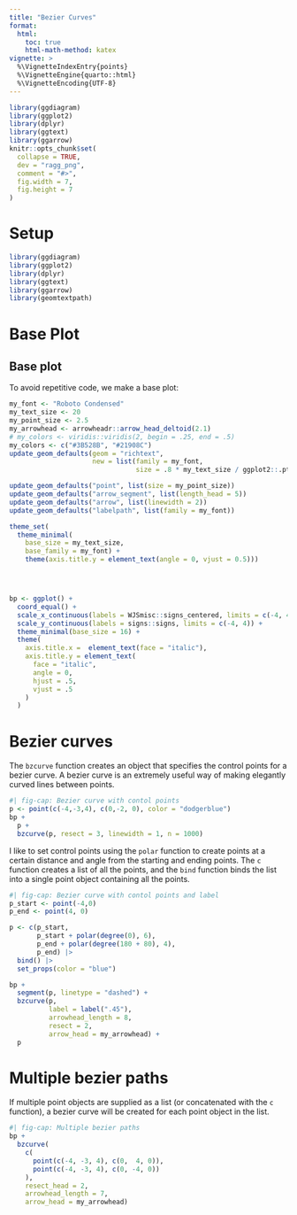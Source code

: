 ```yaml
---
title: "Bezier Curves"
format: 
  html:
    toc: true
    html-math-method: katex
vignette: >
  %\VignetteIndexEntry{points}
  %\VignetteEngine{quarto::html}
  %\VignetteEncoding{UTF-8}
---
```


```r
library(ggdiagram)
library(ggplot2)
library(dplyr)
library(ggtext)
library(ggarrow)
knitr::opts_chunk$set(
  collapse = TRUE,
  dev = "ragg_png",
  comment = "#>",
  fig.width = 7,
  fig.height = 7
)

```

# Setup

```r
library(ggdiagram)
library(ggplot2)
library(dplyr)
library(ggtext)
library(ggarrow)
library(geomtextpath)

```

# Base Plot


## Base plot

To avoid repetitive code, we make a base plot:

```r
my_font <- "Roboto Condensed"
my_text_size <- 20
my_point_size <- 2.5
my_arrowhead <- arrowheadr::arrow_head_deltoid(2.1)
# my_colors <- viridis::viridis(2, begin = .25, end = .5)
my_colors <- c("#3B528B", "#21908C")
update_geom_defaults(geom = "richtext", 
                     new = list(family = my_font, 
                                size = .8 * my_text_size / ggplot2::.pt))

update_geom_defaults("point", list(size = my_point_size))
update_geom_defaults("arrow_segment", list(length_head = 5))
update_geom_defaults("arrow", list(linewidth = 2))
update_geom_defaults("labelpath", list(family = my_font))

theme_set(
  theme_minimal(
    base_size = my_text_size, 
    base_family = my_font) +
    theme(axis.title.y = element_text(angle = 0, vjust = 0.5)))




bp <- ggplot() +
  coord_equal() +
  scale_x_continuous(labels = WJSmisc::signs_centered, limits = c(-4, 4)) +
  scale_y_continuous(labels = signs::signs, limits = c(-4, 4)) +
  theme_minimal(base_size = 16) +
  theme(
    axis.title.x =  element_text(face = "italic"),
    axis.title.y = element_text(
      face = "italic",
      angle = 0,
      hjust = .5,
      vjust = .5
    )
  )
```

# Bezier curves

The `bzcurve` function creates an object that specifies the control points for a bezier curve. A bezier curve is an extremely useful way of making elegantly curved lines between points.

```r
#| fig-cap: Bezier curve with contol points
p <- point(c(-4,-3,4), c(0,-2, 0), color = "dodgerblue")
bp + 
  p + 
  bzcurve(p, resect = 3, linewidth = 1, n = 1000)
```

I like to set control points using the `polar` function to create points at a certain distance and angle from the starting and ending points. The `c` function creates a list of all the points, and the `bind` function binds the list into a single point object containing all the points.


```r
#| fig-cap: Bezier curve with contol points and label
p_start <- point(-4,0)
p_end <- point(4, 0)

p <- c(p_start, 
       p_start + polar(degree(0), 6), 
       p_end + polar(degree(180 + 80), 4), 
       p_end) |> 
  bind() |> 
  set_props(color = "blue")

bp + 
  segment(p, linetype = "dashed") +
  bzcurve(p, 
          label = label(".45"), 
          arrowhead_length = 8, 
          resect = 2, 
          arrow_head = my_arrowhead) + 
  p


```

# Multiple bezier paths

If multiple point objects are supplied as a list (or concatenated with the `c` function), a bezier curve will be created for each point object in the list.

```r
#| fig-cap: Multiple bezier paths
bp + 
  bzcurve(
    c(
      point(c(-4, -3, 4), c(0,  4, 0)),
      point(c(-4, -3, 4), c(0, -4, 0))
    ),
    resect_head = 2, 
    arrowhead_length = 7,
    arrow_head = my_arrowhead)
```

